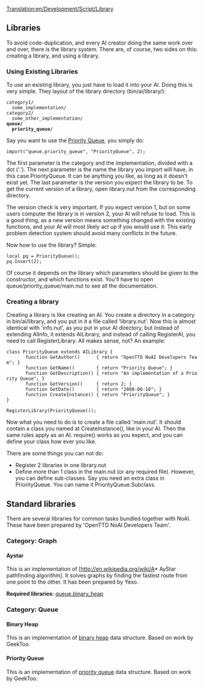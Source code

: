 [[Translation:en/Development/Script/Library]]
{{en/Development/Script/Navigation}}

== Libraries ==

To avoid code-duplication, and every AI creator doing the same work over and over, there is the library system. There are, of course, two sides on this: creating a library, and using a library.

=== Using Existing Libraries ===

To use an existing library, you just have to load it into your AI. Doing this is very simple. They layout of the library directory (bin/ai/library/):

 category1/
   some_implementation/
 category2/
   some_other_implementation/
 '''queue/'''
   '''priority_queue/'''

Say you want to use the [[en/Development/Script/Library#priority-queue|Priority Queue]], you simply do:

 import("queue.priority_queue", "PriorityQueue", 2);

The first parameter is the category and the implementation, divided with a dot ('.'). The next parameter is the name the library you import will have, in this case PriorityQueue. It can be anything you like, as long as it doesn't exist yet. The last parameter is the version you expect the library to be. To get the current version of a library, open library.nut from the corresponding directory. 

The version check is very important. If you expect version 1, but on some users computer the library is in version 2, your AI will refuse to load. This is a good thing, as a new version means something changed with the existing functions, and your AI will most likely act up if you would use it. This early problem detection system should avoid many conflicts in the future.

Now how to use the library? Simple:

 local pq = PriorityQueue();
 pq.Insert(2);

Of course it depends on the library which parameters should be given to the constructor, and which functions exist. You'll have to open queue/priority_queue/main.nut to see all the documentation.

=== Creating a library ===

Creating a library is like creating an AI. You create a directory in a category in bin/ai/library, and you put in it a file called 'library.nut'. Now this is almost identical with 'info.nut', as you put in your AI directory, but instead of extending AIInfo, it extends AILibrary, and instead of calling RegisterAI, you need to call RegisterLibrary. All makes sense, not? An example:

 class PriorityQueue extends AILibrary {
        function GetAuthor()      { return "OpenTTD NoAI Developers Team"; }
        function GetName()        { return "Priority Queue"; }
        function GetDescription() { return "An implementation of a Priority Queue"; }
        function GetVersion()     { return 2; }
        function GetDate()        { return "2008-06-10"; }
        function CreateInstance() { return "PriorityQueue"; }
 }

 RegisterLibrary(PriorityQueue());

Now what you need to do is to create a file called 'main.nut'. It should contain a class you named at CreateInstance(), like in your AI. Then the same rules apply as an AI. require() works as you expect, and you can define your class how ever you like.

There are some things you can not do:

* Register 2 libraries in one library.nut
* Define more than 1 class in the main.nut (or any required file). However, you can define sub-classes. Say you need an extra class in PriorityQueue. You can name it PriorityQueue.Subclass.

== Standard libraries ==

There are several libraries for common tasks bundled together with NoAI. These have been prepared by 'OpenTTD NoAI Developers Team'.

=== Category: Graph ===

==== Aystar ====

This is an implementation of [http://en.wikipedia.org/wiki/A* AyStar pathfinding algorithm]. It solves graphs by finding the fastest route from one point to the other. It has been prepared by Yexo.

'''Required libraries:''' [[en/Development/Script/Library#binary-heap|queue.binary_heap]]

=== Category: Queue ===

==== Binary Heap ====

This is an implementation of [http://en.wikipedia.org/wiki/Binary_heap binary heap] data structure. Based on work by GeekToo.

==== Priority Queue ====

This is an implementation of [http://en.wikipedia.org/wiki/Priority_queue priority queue] data structure. Based on work by GeekToo.